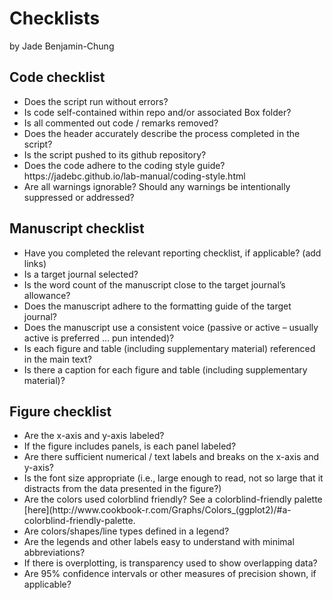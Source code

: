 # Checklists

by Jade Benjamin-Chung 

## Code checklist
- Does the script run without errors?
- Is code self-contained within repo and/or associated Box folder?
- Is all commented out code / remarks removed? 
- Does the header accurately describe the process completed in the script? 
- Is the script pushed to its github repository?
- Does the code adhere to the coding style guide? https://jadebc.github.io/lab-manual/coding-style.html
- Are all warnings ignorable? Should any warnings be intentionally suppressed or addressed?


## Manuscript checklist
- Have you completed the relevant reporting checklist, if applicable?  (add links)
- Is a target journal selected?
- Is the word count of the manuscript close to the target journal's allowance?
- Does the manuscript adhere to the formatting guide of the target journal?
- Does the manuscript use a consistent voice (passive or active -- usually active is preferred ... pun intended)?
- Is each figure and table (including supplementary material) referenced in the main text?
- Is there a caption for each figure and table (including supplementary material)?


## Figure checklist
- Are the x-axis and y-axis labeled?
- If the figure includes panels, is each panel labeled?
- Are there sufficient numerical / text labels and breaks on the x-axis and y-axis? 
- Is the font size appropriate (i.e., large enough to read, not so large that it distracts from the data presented in the figure?)
- Are the colors used colorblind friendly? See a colorblind-friendly palette [here](http://www.cookbook-r.com/Graphs/Colors_(ggplot2)/#a-colorblind-friendly-palette.
- Are colors/shapes/line types defined in a legend?
- Are the legends and other labels easy to understand with minimal abbreviations? 
- If there is overplotting, is transparency used to show overlapping data? 
- Are 95% confidence intervals or other measures of precision shown, if applicable?
